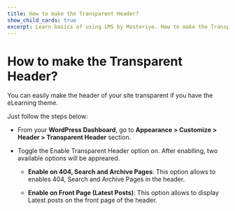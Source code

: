 ---
title: How to make the Transparent Header?
show_child_cards: true
excerpt: Learn basics of using LMS by Masteriyo. How to make the Transparent Header.
---

# How to make the Transparent Header?

You can easily make the header of your site transparent if you have the eLearning theme.

Just follow the steps below:

- From your **WordPress Dashboard**, go to **Appearance > Customize > Header > Transparent Header** section.

- Toggle the Enable Transparent Header option on. After enablling, two available options will be appreared.

  - **Enable on 404, Search and Archive Pages**: This option allows to enables 404, Search and Archive Pages in the header.
  
  - **Enable on Front Page (Latest Posts)**:  This option allows to display Latest posts on the front page of the header.

